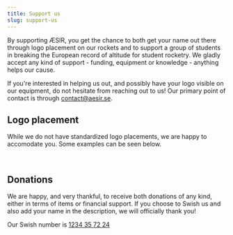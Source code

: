 ```yaml
---
title: Support us
slug: support-us
---
```


By supporting ÆSIR, you get the chance to both get your name out there through logo placement on our rockets and to support a group of students in breaking the European record of altitude for student rocketry.
We gladly accept any kind of support - funding, equipment or knowledge - anything helps our cause.

If you're interested in helping us out, and possibly have your logo visible on our equipment, do not hesitate from reaching out to us!
Our primary point of contact is through [contact@aesir.se](mailto:contact@aesir.se).

## Logo placement

While we do not have standardized logo placements, we are happy to accomodate you. Some examples can be seen below.


<Images>
  <Image {...require("@data/home/supportus1.jpg")} caption="Logos on a rocket" />
  <Image {...require("@data/home/supportus2.jpg")} caption="Logos on support equipment" />
</Images>

## Donations

We are happy, and very thankful, to receive both donations of any kind, either in terms of items or financial support.
If you choose to Swish us and also add your name in the description, we will officially thank you!

Our Swish number is [1234 35 72 24](tel:+461234357224)
